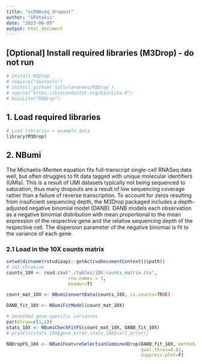 ```yaml
---
title: "scRNAseq_dropout"
author: "GFotakis"
date: "2023-06-05"
output: html_document
---
```

## [Optional] Install required libraries (M3Drop) - do not run

```r
# Install M3Drop
# require("devtools")
# install_github('tallulandrews/M3Drop')
# source("https://bioconductor.org/biocLite.R")
# biocLite("M3Drop")
```

## 1. Load required libraries

```r
# Load libraries + example data
library(M3Drop)
```

## 2. NBumi
The Michaelis-Menten equation fits full-transcript single-cell RNASeq data well, but often struggles to fit data tagged with unique molecular identifiers (UMIs).
This is a result of UMI datasets typically not being sequenced to saturation, thus many dropouts are a result of low sequencing coverage rather than a failure of reverse transcription.
To account for zeros resulting from insuficient sequencing depth, the M3Drop packaged includes a depth-adjusted negative binomial model (DANB). DANB models each observation as a negative binomial distribution with mean proportional to the mean expression of the respective gene and the relative sequencing depth of the respective cell. The dispersion parameter of the negative binomial is fit to the variance of each gene.

### 2.1 Load in the 10X counts matrix

```r
setwd(dirname(rstudioapi::getActiveDocumentContext()$path))
# 10X Chromium
counts_10X <- read.csv("./tables/10X_counts_matrix.csv",
                       row.names = 1,
                       header=T)

count_mat_10X <- NBumiConvertData(counts_10X, is.counts=TRUE)

DANB_fit_10X <- NBumiFitModel(count_mat_10X)
```


```r
# Smoothed gene-specific variances
par(mfrow=c(1,2))
stats_10X <- NBumiCheckFitFS(count_mat_10X, DANB_fit_10X)
# print(c(stats_10X$gene_error,stats_10X$cell_error))
```


```r
NBDropFS_10X <- NBumiFeatureSelectionCombinedDrop(DANB_fit_10X, method="fdr",
                                                  qval.thres=0.01,
                                                  suppress.plot=F)
```




